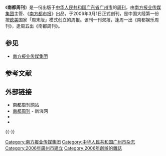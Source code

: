 《'''南都周刊'''》是一份出版于[[中华人民共和国|中华人民共和国]][[广东省|广东省]][[广州市|广州市]]的[[周刊|周刊]]，由[[南方报业传媒集团|南方报业传媒集团]]主管、《[[南方都市报|南方都市报]]》出品，于2006年3月1日正式创刊，是中国大陸第一份按[[欧美|欧美]]国家「周末版」模式创立的周报。该刊一刊双报，逢周一出《南都娱乐周刊》，逢周五出《南都周刊》。

== 参见 ==
* [[南方报业传媒集团|南方报业传媒集团]]

== 参考文献 ==
{{Reflist}}

== 外部链接 ==
* [https://web.archive.org/web/20091203001818/http://www.nbweekly.com/weekly.aspx 南都周刊网站]
* [http://news.sina.com.cn/m/nanduzhoukan/ 南都周刊]{{Wayback|url=http://news.sina.com.cn/m/nanduzhoukan/ |date=20091008110453 }} - 新浪网
* {{Twitter|ndzk}}
* {{Sinaweibo|nbweekly}}
{{-}}
{{南方报业传媒集团}}

{{newspaper-stub}}

[[Category:南方报业传媒集团|Category:南方报业传媒集团]]
[[Category:中华人民共和国广州市杂志|Category:中华人民共和国广州市杂志]]
[[Category:2006年廣州市建立|Category:2006年廣州市建立]]
[[Category:2006年創辦的雜誌|Category:2006年創辦的雜誌]]
